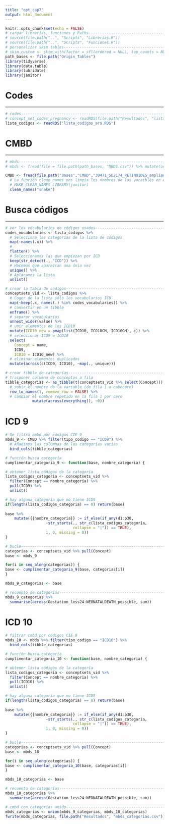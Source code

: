 ```yaml
---
title: "opt_cap7"
output: html_document
---
```


```r
knitr::opts_chunk$set(echo = FALSE)
# cargar librerías, funciones y Paths------------------------------------------
# source(file.path("..", "Scripts", "Librerias.R"))
# source(file.path("..", "Scripts", "Funciones.R"))
# personalizar skim tables-----------------------------------------------------
# skim_custom <- skim_with(factor = sfl(ordered = NULL, top_counts = NULL))
path_bases <- file.path("Origin_Tables")
library(tidyverse)
library(data.table)
library(lubridate)
library(janitor)
```

# Codes

***

```r
# codes------------------------------------------------------------------------
# concept_set_codes_pregnancy <- readRDS(file.path("Resultados", "lista_codigos_ars.RDS"))
lista_codigos <- readRDS('lista_codigos_ars.RDS')

```

# CMBD

***

```r
# mbds-------------------------------------------------------------------------
# mbds <- fread(file = file.path(path_bases, "MBDS.csv")) %>% mutate(across(where(is.Date), ymd))

CMBD <- fread(file.path("Bases","CMBD","30471_SD2174_RETINOIDES_ampliada_bis.txt")) %>%
  # La función clean_names nos limpia los nombres de las varaibles en ese formato
  # MAKE_CLEAN_NAMES LIBRARY(janitor)
  clean_names("snake")
```

# Busca códigos

***

```r
# ver los vocabularios de códigos usados---------------------------------------
codes_vocabularies <- lista_codigos %>% 
  # Selecciona las categorías de la lista de códigos
  map(~names(.x)) %>% 
  # 
  flatten() %>% 
  # Seleccionamos las que empiezan por ICD
  keep(str_detect(., "ICD")) %>% 
  # Hacemos que aparezcan una únia vez
  unique() %>% 
  # Aplanamos la lista
  unlist()
```

```r
# crear la tabla de códigos----------------------------------------------------
conceptsets_vid <- lista_codigos %>% 
  # Coger de la lista sólo los vocabularios ICD
  map(~keep(.x, names(.) %in% codes_vocabularies)) %>%
  # convertir en un tibble
  enframe() %>% 
  # separar vocabularios
  unnest_wider(value) %>% 
  # unir elementos de los ICD10
  mutate(ICD10_new = pmap(list(ICD10, ICD10CM, ICD10GM), c)) %>% 
  # seleccionar ICD9 e ICD10
  select(
    Concept = name,
    ICD9, 
    ICD10 = ICD10_new) %>% 
  # eliminar elementos duplicados
  mutate(across(c(ICD9, ICD10), ~map(., unique)))
```


```r
# crear tibble de categorías---------------------------------------------------
# trasponer columna de conceptos a fila
tibble_categorias <- as_tibble(t(conceptsets_vid %>% select(Concept))) %>% 
  # subir el nombre de la variable (de fila 1 a cabecero)
  row_to_names(1, remove_row = FALSE) %>%
  # cambiar el nombre repetido en la fila 1 por cero
            mutate(across(everything(), ~0))
```

# ICD 9

```r
# Se filtra cmbd por códigos CIE 9 
mbds_9 <- CMBD %>% filter(tipo_codigo == "ICD9") %>% 
  # Añadimos las columnas de las categorías vacías 
  bind_cols(tibble_categorias)

# función busca categoría
cumplimentar_categoria_9 <- function(base, nombre_categoria) {

# obtener lista códigos de la categoría  
lista_codigos_categoria <- conceptsets_vid %>% 
  filter(Concept == nombre_categoria) %>% 
  pull(ICD9) %>% 
  unlist()

# hay alguna categoría que no tiene ICD9
if(length(lista_codigos_categoria) == 0) return(base)
  
base %>% 
    mutate({{nombre_categoria}} := if_else(if_any(d1:p30, 
                  ~str_starts(., str_c(lista_codigos_categoria, 
                              collapse = "|")) == TRUE),
                  1, 0, missing = 0))
}

# bucle------------------------------------------------------------------------
categorias <- conceptsets_vid %>% pull(Concept)
base <- mbds_9

for(i in seq_along(categorias)) {
base <- cumplimentar_categoria_9(base, categorias[i])
}

mbds_9_categorias <- base

# recuento de categorías-------------------------------------------------------
mbds_9_categorias %>% 
  summarise(across(Gestation_less24:NEONATALDEATH_possible, sum))

```

# ICD 10

```r
# filtrar cmbd por códigos CIE 9 
mbds_10 <- mbds %>% filter(tipo_codigo == "ICD10") %>% 
  bind_cols(tibble_categorias)

# función busca categoría
cumplimentar_categoria_10 <- function(base, nombre_categoria) {

# obtener lista códigos de la categoría  
lista_codigos_categoria <- conceptsets_vid %>% 
  filter(Concept == nombre_categoria) %>% 
  pull(ICD10) %>% 
  unlist()

# hay alguna categoría que no tiene ICD9
if(length(lista_codigos_categoria) == 0) return(base)
  
base %>% 
    mutate({{nombre_categoria}} := if_else(if_any(d1:p30, 
                  ~str_starts(., str_c(lista_codigos_categoria, 
                              collapse = "|")) == TRUE),
                  1, 0, missing = 0))
}

# bucle------------------------------------------------------------------------
categorias <- conceptsets_vid %>% pull(Concept)
base <- mbds_10

for(i in seq_along(categorias)) {
base <- cumplimentar_categoria_10(base, categorias[i])
}

mbds_10_categorias <- base

# recuento de categorías-------------------------------------------------------
mbds_10_categorias %>% 
  summarise(across(Gestation_less24:NEONATALDEATH_possible, sum))

```

```r
# cmbd con categorías unido----------------------------------------------------
mbds_categorias <- union(mbds_9_categorias, mbds_10_categorias)
fwrite(mbds_categorias, file.path("Resultados", "mbds_categorias.csv"))

```

<br>
<div class="tocify-extend-page" data-unique="tocify-extend-page" style="height: 0;"></div>